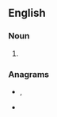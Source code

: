 ==English==

===Noun===
{{head|en|noun plural form}}

# {{plural of|downbeat|lang=en}}

===Anagrams===
* {{l|en|beatdowns}}, {{l|en|beat downs}}
* {{l|en|beats down}}